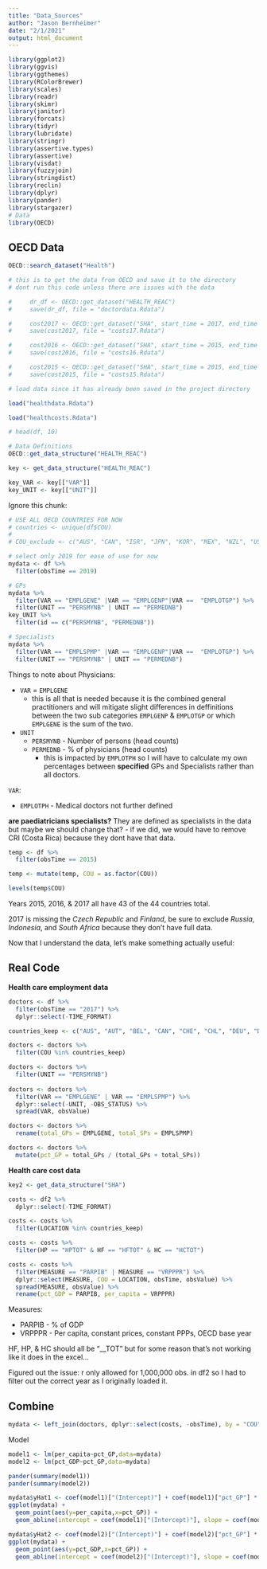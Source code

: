 ```yaml
---
title: "Data_Sources"
author: "Jason Bernheimer"
date: "2/1/2021"
output: html_document
---
```


``` r
library(ggplot2)
library(ggvis)
library(ggthemes)
library(RColorBrewer)
library(scales)
library(readr)
library(skimr)
library(janitor)
library(forcats)
library(tidyr)
library(lubridate)
library(stringr)
library(assertive.types)
library(assertive)
library(visdat)
library(fuzzyjoin)
library(stringdist)
library(reclin)
library(dplyr)
library(pander)
library(stargazer)
# Data
library(OECD)
```

## OECD Data

```r
OECD::search_dataset("Health")
```

```r
# this is to get the data from OECD and save it to the directory
# dont run this code unless there are issues with the data

#     dr_df <- OECD::get_dataset("HEALTH_REAC")
#     save(dr_df, file = "doctordata.Rdata")

#     cost2017 <- OECD::get_dataset("SHA", start_time = 2017, end_time = 2017)
#     save(cost2017, file = "costs17.Rdata")

#     cost2016 <- OECD::get_dataset("SHA", start_time = 2015, end_time = 2015)
#     save(cost2016, file = "costs16.Rdata")

#     cost2015 <- OECD::get_dataset("SHA", start_time = 2015, end_time = 2015)
#     save(cost2015, file = "costs15.Rdata")
```

```r
# load data since it has already been saved in the project directory

load("healthdata.Rdata")

load("healthcosts.Rdata")

# head(df, 10)
```

```r
# Data Definitions
OECD::get_data_structure("HEALTH_REAC")

key <- get_data_structure("HEALTH_REAC")

key_VAR <- key[["VAR"]]
key_UNIT <- key[["UNIT"]]
```


Ignore this chunk:
```r
# USE ALL OECD COUNTRIES FOR NOW
# countries <- unique(df$COU)
# 
# COU_exclude <- c("AUS", "CAN", "ISR", "JPN", "KOR", "MEX", "NZL", "USA", "BRA", "CHL", "CHN", "IND", "IDN", "RUS", "ZAF", "COL", "CRI")
```

```r
# select only 2019 for ease of use for now
mydata <- df %>%
  filter(obsTime == 2019)

# GPs
mydata %>%
  filter(VAR == "EMPLGENE" |VAR == "EMPLGENP"|VAR ==  "EMPLOTGP") %>%
  filter(UNIT == "PERSMYNB" | UNIT == "PERMEDNB")
key_UNIT %>%
  filter(id == c("PERSMYNB", "PERMEDNB"))

# Specialists
mydata %>%
  filter(VAR == "EMPLSPMP" |VAR == "EMPLGENP"|VAR ==  "EMPLOTGP") %>%
  filter(UNIT == "PERSMYNB" | UNIT == "PERMEDNB")

```


Things to note about Physicians: 

* `VAR` = `EMPLGENE`
  + this is all that is needed because it is the combined general practitioners and will mitigate slight differences in deffinitions between the two sub categories `EMPLGENP` & `EMPLOTGP` or which `EMPLGENE` is the sum of the two.
* `UNIT`
  + `PERSMYNB` - Number of persons (head counts)
  + `PERMEDNB` - % of physicians (head counts)
    + this is impacted by `EMPLOTPH` so I will have to calculate my own percentages between **specified** GPs and Specialists rather than all doctors.

`VAR`:

* `EMPLOTPH` - Medical doctors not further defined

**are paediatricians specialists?** They are defined as specialists in the data but maybe we should change that? - if we did, we would have to remove CRI (Costa Rica) because they dont have that data.


```r
temp <- df %>%
  filter(obsTime == 2015) 

temp <- mutate(temp, COU = as.factor(COU))

levels(temp$COU)
```

Years 2015, 2016, & 2017 all have 43 of the 44 countries total. 

2017 is missing the *Czech Republic* and *Finland*, be sure to exclude *Russia*, *Indonesia*, and *South Africa* because they don't have full data.


Now that I understand the data, let's make something actually useful:

## Real Code

**Health care employment data**

```r
doctors <- df %>%
  filter(obsTime == "2017") %>%
  dplyr::select(-TIME_FORMAT)

countries_keep <- c("AUS", "AUT", "BEL", "CAN", "CHE", "CHL", "DEU", "DNK", "ESP", "EST", "FRA", "GBR", "GRC", "HUN", "IRL", "ISL", "ISR", "ITA", "KOR", "LTU", "LUX", "LVA", "MEX", "NLD", "NOR", "NZL", "POL", "PRT", "SVN", "SWE", "TUR", "USA")

doctors <- doctors %>%
  filter(COU %in% countries_keep)
```


```r
doctors <- doctors %>%
  filter(UNIT == "PERSMYNB")
  
doctors <- doctors %>%
  filter(VAR == "EMPLGENE" | VAR == "EMPLSPMP") %>%
  dplyr::select(-UNIT, -OBS_STATUS) %>%
  spread(VAR, obsValue)

doctors <- doctors %>%
  rename(total_GPs = EMPLGENE, total_SPs = EMPLSPMP)

doctors <- doctors %>%
  mutate(pct_GP = total_GPs / (total_GPs + total_SPs))
```


**Health care cost data**

```r
key2 <- get_data_structure("SHA")
```

```r
costs <- df2 %>%
  dplyr::select(-TIME_FORMAT)

costs <- costs %>%
  filter(LOCATION %in% countries_keep)

costs <- costs %>%
  filter(HP == "HPTOT" & HF == "HFTOT" & HC == "HCTOT")

costs <- costs %>%
  filter(MEASURE == "PARPIB" | MEASURE == "VRPPPR") %>%
  dplyr::select(MEASURE, COU = LOCATION, obsTime, obsValue) %>%
  spread(MEASURE, obsValue) %>%
  rename(pct_GDP = PARPIB, per_capita = VRPPPR)
```

Measures:

* PARPIB - % of GDP
* VRPPPR - Per capita, constant prices, constant PPPs, OECD base year

HF, HP, & HC should all be "__TOT" but for some reason that's not working like it does in the excel...

Figured out the issue: r only allowed for 1,000,000 obs. in df2 so I had to filter out the correct year as I originally loaded it.

## Combine

```r
mydata <- left_join(doctors, dplyr::select(costs, -obsTime), by = "COU")
```

Model
```r
model1 <- lm(per_capita~pct_GP,data=mydata)
model2 <- lm(pct_GDP~pct_GP,data=mydata)

pander(summary(model1))
pander(summary(model2))
```
```r
mydata$yHat1 <- coef(model1)["(Intercept)"] + coef(model1)["pct_GP"] * mydata$pct_GP
ggplot(mydata) + 
  geom_point(aes(y=per_capita,x=pct_GP)) +
  geom_abline(intercept = coef(model1)["(Intercept)"], slope = coef(model1)["pct_GP"], col="black")

mydata$yHat2 <- coef(model2)["(Intercept)"] + coef(model2)["pct_GP"] * mydata$pct_GP
ggplot(mydata) + 
  geom_point(aes(y=pct_GDP,x=pct_GP)) +
  geom_abline(intercept = coef(model2)["(Intercept)"], slope = coef(model2)["pct_GP"], col="black")
```



